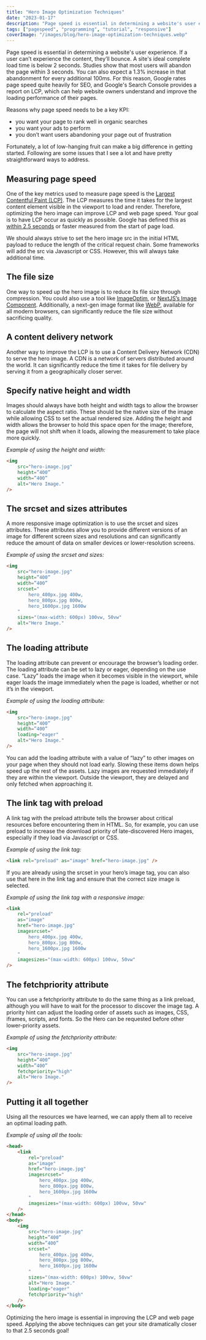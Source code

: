 ```yaml
---
title: "Hero Image Optimization Techniques"
date: "2023-01-17"
description: "Page speed is essential in determining a website's user experience. If a user can't experience the..."
tags: ["pagespeed", "programming", "tutorial", "responsive"]
coverImage: "/images/blog/hero-image-optimization-techniques.webp"
---
```


Page speed is essential in determining a website's user experience. If a user can’t experience the content, they’ll bounce. A site's ideal complete load time is below 2 seconds. Studies show that most users will abandon the page within 3 seconds. You can also expect a 1.3% increase in that abandonment for every additional 100ms. For this reason, Google rates page speed quite heavily for SEO, and Google's Search Console provides a report on LCP, which can help website owners understand and improve the loading performance of their pages.

Reasons why page speed needs to be a key KPI:

- you want your page to rank well in organic searches
- you want your ads to perform
- you don’t want users abandoning your page out of frustration

Fortunately, a lot of low-hanging fruit can make a big difference in getting started. Following are some issues that I see a lot and have pretty straightforward ways to address.

## Measuring page speed

One of the key metrics used to measure page speed is the [Largest Contentful Paint (LCP)](https://web.dev/lcp/). The LCP measures the time it takes for the largest content element visible in the viewport to load and render. Therefore, optimizing the hero image can improve LCP and web page speed. Your goal is to have LCP occur as quickly as possible. Google has defined this as [within 2.5 seconds](https://support.google.com/webmasters/answer/9205520?hl=en#status_bucket) or faster measured from the start of page load.

We should always strive to set the hero image src in the initial HTML payload to reduce the length of the critical request chain. Some frameworks will add the src via Javascript or CSS. However, this will always take additional time.


## The file size
One way to speed up the hero image is to reduce its file size through compression. You could also use a tool like [ImageOptim](https://imageoptim.com/), or [NextJS’s Image Component](https://nextjs.org/docs/api-reference/next/image). Additionally, a next-gen image format like [WebP](https://web.dev/serve-images-webp/), available for all modern browsers, can significantly reduce the file size without sacrificing quality.

## A content delivery network
Another way to improve the LCP is to use a Content Delivery Network (CDN) to serve the hero image. A CDN is a network of servers distributed around the world. It can significantly reduce the time it takes for file delivery by serving it from a geographically closer server.

## Specify native height and width
Images should always have both height and width tags to allow the browser to calculate the aspect ratio. These should be the native size of the image while allowing CSS to set the actual rendered size. Adding the height and width allows the browser to hold this space open for the image; therefore, the page will not shift when it loads, allowing the measurement to take place more quickly.

_Example of using the height and width:_
```html
<img
    src="hero-image.jpg"
    height=”400”
    width=”400”
    alt="Hero Image."
/>
```

## The srcset and sizes attributes
A more responsive image optimization is to use the srcset and sizes attributes. These attributes allow you to provide different versions of an image for different screen sizes and resolutions and can significantly reduce the amount of data on smaller devices or lower-resolution screens.

_Example of using the srcset and sizes:_
```html
<img
    src="hero-image.jpg"
    height=”400”
    width=”400”
    srcset="
        hero_400px.jpg 400w,
        hero_800px.jpg 800w,
        hero_1600px.jpg 1600w
    " 
    sizes="(max-width: 600px) 100vw, 50vw" 
    alt="Hero Image."
/>
```

## The loading attribute
The loading attribute can prevent or encourage the browser’s loading order. The loading attribute can be set to lazy or eager, depending on the use case. “Lazy” loads the image when it becomes visible in the viewport, while eager loads the image immediately when the page is loaded, whether or not it’s in the viewport.

_Example of using the loading attribute:_
```html
<img
    src="hero-image.jpg"
    height=”400”
    width=”400”
    loading="eager"
    alt="Hero Image."
/>
```
You can add the loading attribute with a value of “lazy” to other images on your page when they should not load early. Slowing these items down helps speed up the rest of the assets. Lazy images are requested immediately if they are within the viewport. Outside the viewport, they are delayed and only fetched when approaching it.

## The link tag with preload
A link tag with the preload attribute tells the browser about critical resources before encountering them in HTML. So, for example, you can use preload to increase the download priority of late-discovered Hero images, especially if they load via Javascript or CSS.

_Example of using the link tag:_
```html
<link rel="preload" as="image" href="hero-image.jpg" />
```

If you are already using the srcset in your hero’s image tag, you can also use that here in the link tag and ensure that the correct size image is selected.

_Example of using the link tag with a responsive image:_
```html
<link
    rel="preload"
    as="image"
    href="hero-image.jpg"
    imagesrcset="
        hero_400px.jpg 400w,
        hero_800px.jpg 800w,
        hero_1600px.jpg 1600w
    " 
    imagesizes="(max-width: 600px) 100vw, 50vw"
/>
```

## The fetchpriority attribute
You can use a fetchpriority attribute to do the same thing as a link preload, although you will have to wait for the processor to discover the image tag. A priority hint can adjust the loading order of assets such as images, CSS, iframes, scripts, and fonts. So the Hero can be requested before other lower-priority assets. 

_Example of using the fetchpriority attribute:_
```html
<img
    src="hero-image.jpg"
    height=”400”
    width=”400”
    fetchpriority="high"
    alt="Hero Image."
/>
```

## Putting it all together
Using all the resources we have learned, we can apply them all to receive an optimal loading path.

_Example of using all the tools:_
```html
<head>
    <link
        rel="preload"
        as="image"
        href="hero-image.jpg"
        imagesrcset="
            hero_400px.jpg 400w,
            hero_800px.jpg 800w,
            hero_1600px.jpg 1600w
        " 
        imagesizes="(max-width: 600px) 100vw, 50vw"
    />
</head>
<body>
    <img
        src="hero-image.jpg"
        height=”400”
        width=”400”
        srcset="
            hero_400px.jpg 400w,
            hero_800px.jpg 800w,
            hero_1600px.jpg 1600w
        " 
        sizes="(max-width: 600px) 100vw, 50vw" 
        alt="Hero Image."
        loading="eager"
        fetchpriority="high"
    />
</body>

```

Optimizing the hero image is essential in improving the LCP and web page speed. Applying the above techniques can get your site dramatically closer to that 2.5 seconds goal!


